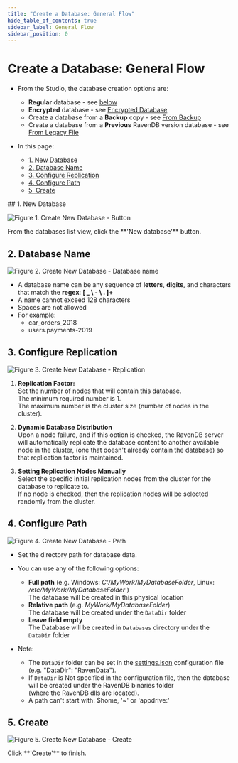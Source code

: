 ```yaml
---
title: "Create a Database: General Flow"
hide_table_of_contents: true
sidebar_label: General Flow
sidebar_position: 0
---
```



# Create a Database: General Flow
<Admonition type="note" title="">

* From the Studio, the database creation options are:  
  * **Regular** database - see [below](../../../../studio/server/databases/create-new-database/general-flow.mdx#1-new-database)  
  * **Encrypted** database - see [Encrypted Database](../../../../studio/server/databases/create-new-database/encrypted.mdx)  
  * Create a database from a **Backup** copy - see [From Backup](../../../../studio/server/databases/create-new-database/from-backup.mdx)  
  * Create a database from a **Previous** RavenDB version database - see [From Legacy File](../../../../studio/server/databases/create-new-database/from-legacy-files.mdx)  

* In this page:  
  * [1. New Database](../../../../studio/server/databases/create-new-database/general-flow.mdx#1-new-database)  
  * [2. Database Name](../../../../studio/server/databases/create-new-database/general-flow.mdx#2-database-name)  
  * [3. Configure Replication](../../../../studio/server/databases/create-new-database/general-flow.mdx#3-configure-replication)  
  * [4. Configure Path](../../../../studio/server/databases/create-new-database/general-flow.mdx#4-configure-path)  
  * [5. Create](../../../../studio/server/databases/create-new-database/general-flow.mdx#5-create)

</Admonition>
## 1. New Database

![Figure 1. Create New Database - Button](./assets/new-database-general-1.png)

<Admonition type="note" title="">
From the databases list view, click the **'New database'** button.  
</Admonition>


## 2. Database Name

![Figure 2. Create New Database - Database name](./assets/new-database-general-2.png)

<Admonition type="note" title="">

* A database name can be any sequence of **letters**, **digits**, and characters that match the **regex**: **[ _ \ - \ . ]+**  
* A name cannot exceed 128 characters  
* Spaces are not allowed  
* For example:  
  * car_orders_2018  
  * users.payments-2019  
</Admonition>


## 3. Configure Replication

![Figure 3. Create New Database - Replication](./assets/new-database-general-3.png)

<Admonition type="note" title="">

1. **Replication Factor:**  
   Set the number of nodes that will contain this database.   
   The minimum required number is 1.  
   The maximum number is the cluster size (number of nodes in the cluster).  

2. **Dynamic Database Distribution**  
   Upon a node failure, and if this option is checked, the RavenDB server will automatically replicate the database content to another available node in the cluster, 
   (one that doesn't already contain the database) so that replication factor is maintained.  

3. **Setting Replication Nodes Manually**  
   Select the specific initial replication nodes from the cluster for the database to replicate to.  
   If no node is checked, then the replication nodes will be selected randomly from the cluster.  
</Admonition>


## 4. Configure Path

![Figure 4. Create New Database - Path](./assets/new-database-general-4.png)

<Admonition type="note" title="">

* Set the directory path for database data.  

* You can use any of the following options:  
  * **Full path** (e.g. Windows: _C:/MyWork/MyDatabaseFolder_, Linux: _/etc/MyWork/MyDatabaseFolder_ )  
    The database will be created in this physical location  
  * **Relative path** (e.g. _MyWork/MyDatabaseFolder_)  
    The database will be created under the `DataDir` folder  
  * **Leave field empty**  
    The Database will be created in `Databases` directory under the `DataDir` folder  

* Note:  

  * The `DataDir` folder can be set in the [settings.json](../../../../server/configuration/configuration-options.mdx#settingsjson) configuration file (e.g. "DataDir": "RavenData").  
  * If `DataDir` is Not specified in the configuration file, then the database will be created under the RavenDB binaries folder  
    (where the RavenDB dlls are located).  
  * A path can't start with:  $home, '~' or 'appdrive:'
</Admonition>


## 5. Create

![Figure 5. Create New Database - Create](./assets/new-database-general-5.png)

<Admonition type="note" title="">
Click **'Create'** to finish.  
</Admonition>

